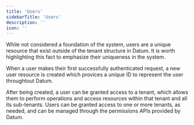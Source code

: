```yaml
---
title: 'Users'
sidebarTitle: 'Users'
description: ''
icon: ''
---
```


While not considered a foundation of the system, users are a unique resource that exist outside of the tenant structure in Datum. It is worth highlighting this fact to emphasize their uniqueness in the system.

When a user makes their first successfully authenticated request, a new user resource is created which provices a unique ID to represent the user throughtout Datum.

After being created, a user can be granted access to a tenant, which allows them to perform operations and access resources within that tenant and all its sub-tenants. Users can be granted access to one or more tenants, as needed, and can be managed through the permissions APIs provided by Datum.